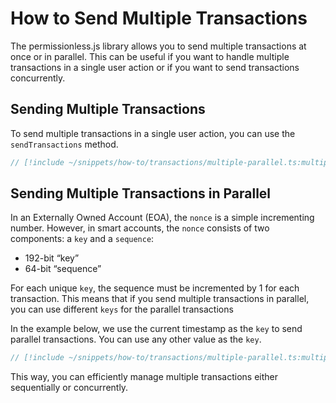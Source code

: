 # How to Send Multiple Transactions

The permissionless.js library allows you to send multiple transactions at once or in parallel. This can be useful if you want to handle multiple transactions in a single user action or if you want to send transactions concurrently.

## Sending Multiple Transactions

To send multiple transactions in a single user action, you can use the `sendTransactions` method.

```ts
// [!include ~/snippets/how-to/transactions/multiple-parallel.ts:multiple-transactions]
```

## Sending Multiple Transactions in Parallel

In an Externally Owned Account (EOA), the `nonce` is a simple incrementing number. However, in smart accounts, the `nonce` consists of two components: a `key` and a `sequence`:

- 192-bit “key”
- 64-bit “sequence”

For each unique `key`, the sequence must be incremented by 1 for each transaction. This means that if you send multiple transactions in parallel, you can use different `keys` for the parallel transactions

In the example below, we use the current timestamp as the `key` to send parallel transactions. You can use any other value as the `key`.

```ts
// [!include ~/snippets/how-to/transactions/multiple-parallel.ts:multiple-transactions-parallel]
```

This way, you can efficiently manage multiple transactions either sequentially or concurrently.